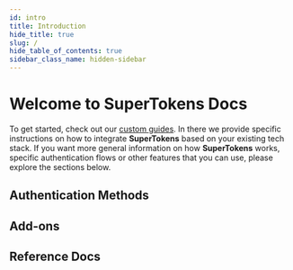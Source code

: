 ```yaml
---
id: intro 
title: Introduction 
hide_title: true
slug: /
hide_table_of_contents: true
sidebar_class_name: hidden-sidebar
---
```



# Welcome to SuperTokens Docs

To get started, check out our [custom guides](/docs/guides/build). In there we provide specific instructions on how to integrate **SuperTokens** based on your existing tech stack. 
If you want more general information on how **SuperTokens** works, specific authentication flows or other features that you can use, please explore the sections below.

## Authentication Methods

<RecipeLayout mode="auth_modes" cols={3} />

## Add-ons

<RecipeLayout mode="add_ons" cols={2} />

## Reference Docs

<RecipeLayout mode="ref" cols={2} />


